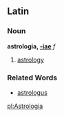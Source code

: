 ==Latin==
===Noun===
'''astrologia, [[Wiktionary Appendix:Latin first declension|-iae]]''' ''f''

#[[astrology]]
===Related Words===
*[[astrologus]]

[[pl:Astrologia]]